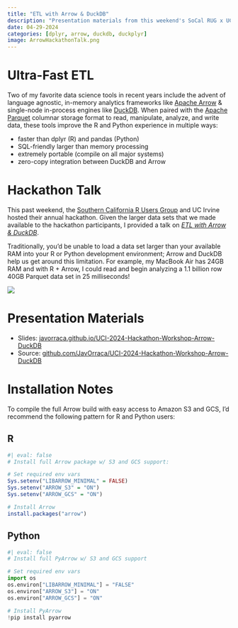 ```yaml
---
title: "ETL with Arrow & DuckDB"
description: "Presentation materials from this weekend's SoCal RUG x UC Irvine hackathon️"
date: 04-29-2024
categories: [dplyr, arrow, duckdb, duckplyr]
image: ArrowHackathonTalk.png
---
```


# Ultra-Fast ETL

Two of my favorite data science tools in recent years include the advent of language agnostic, in-memory analytics frameworks like [Apache Arrow](https://arrow.apache.org/) & single-node in-process engines like [DuckDB](https://duckdb.org/). When paired with the [Apache Parquet](https://parquet.apache.org/) columnar storage format to read, manipulate, analyze, and write data, these tools improve the R and Python experience in multiple ways:

- faster than dplyr (R) and pandas (Python)
- SQL-friendly larger than memory processing
- extremely portable (compile on all major systems)
- zero-copy integration between DuckDB and Arrow

# Hackathon Talk

This past weekend, the [Southern California R Users Group](https://www.meetup.com/socal-rug/) and UC Irvine hosted their annual hackathon. Given the larger data sets that we made available to the hackathon participants, I provided a talk on [_ETL with Arrow & DuckDB_](https://javorraca.github.io/UCI-2024-Hackathon-Workshop-Arrow-DuckDB).

Traditionally, you'd be unable to load a data set larger than your available RAM into your R or Python development environment; Arrow and DuckDB help us get around this limitation. For example, my MacBook Air has 24GB RAM and with R + Arrow, I could read and begin analyzing a 1.1 billion row 40GB Parquet data set in 25 milliseconds!

![](ArrowHackathonTalk.png)

# Presentation Materials

- Slides: [javorraca.github.io/UCI-2024-Hackathon-Workshop-Arrow-DuckDB](https://javorraca.github.io/UCI-2024-Hackathon-Workshop-Arrow-DuckDB)
- Source: [github.com/JavOrraca/UCI-2024-Hackathon-Workshop-Arrow-DuckDB](https://github.com/JavOrraca/UCI-2024-Hackathon-Workshop-Arrow-DuckDB)

# Installation Notes

To compile the full Arrow build with easy access to Amazon S3 and GCS, I'd recommend the following pattern for R and Python users:

::: {.panel-tabset}

## R

```r
#| eval: false
# Install full Arrow package w/ S3 and GCS support:

# Set required env vars
Sys.setenv("LIBARROW_MINIMAL" = FALSE)
Sys.setenv("ARROW_S3" = "ON")
Sys.setenv("ARROW_GCS" = "ON")

# Install Arrow
install.packages("arrow")
```

## Python

```python
#| eval: false
# Install full PyArrow w/ S3 and GCS support

# Set required env vars
import os
os.environ["LIBARROW_MINIMAL"] = "FALSE"
os.environ["ARROW_S3"] = "ON"
os.environ["ARROW_GCS"] = "ON"

# Install PyArrow
!pip install pyarrow
```

:::